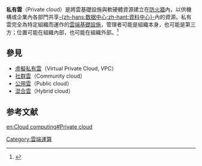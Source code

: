 '''私有雲'''（Private cloud）是將雲基礎設施與軟硬體資源建立在[[防火牆_(網絡)|防火牆]]內，以供機構或企業內各部門共享[[資料中心|-{zh-hans:数据中心;zh-hant:資料中心}-]]內的資源。私有雲完全為特定組織而運作的[[雲端基礎設施|雲端基礎設施]]，管理者可能是組織本身，也可能是第三方；位置可能在組織內部，也可能在組織外部。<ref name=nist>{{cite web|title=The NIST Definition of  Cloud Computing|url=http://csrc.nist.gov/publications/nistpubs/800-145/SP800-145.pdf|publisher=National Institute of Science and Technology|accessdate=24 July 2011|archive-date=2012-04-03|archive-url=https://web.archive.org/web/20120403230714/http://csrc.nist.gov/publications/nistpubs/800-145/SP800-145.pdf|dead-url=no}}</ref>

==參見==
*[[虛擬私有雲|虛擬私有雲]]（Virtual Private Cloud, VPC）
*[[社群雲|社群雲]]（Community cloud）
*[[公用雲|公用雲]]（Public cloud）
*[[混合雲|混合雲]]（Hybrid cloud）


==参考文献==
<div class="references-small">
<references />
</div>

[[Category:雲端運算|Category:雲端運算]]

[[en:Cloud_computing#Private_cloud|en:Cloud computing#Private cloud]]